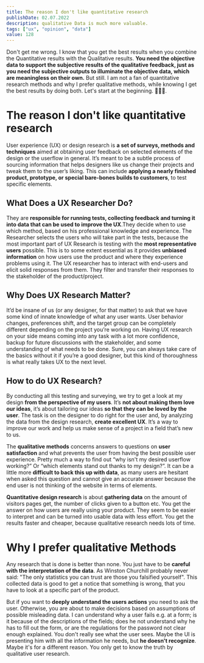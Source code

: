 ```yaml
---
title: The reason I don't like quantitative research
publishDate: 02.07.2022
description: qualitative Data is much more valuable.
tags: ["ux", "opinion", "data"]
value: 128
---
```


Don't get me wrong. I know that you get the best results when you combine the Quantitative results with the Qualitative results. **You need the objective data to support the subjective results of the qualitative feedback, just as you need the subjective outputs to illuminate the objective data, which are meaningless on their own.** But still. I am not a fan of quantitative research methods and why I prefer qualitative methods, while knowing I get the best results by doing both.
Let's start at the beginning. 🏃🏻‍♂️.

# The reason I don't like quantitative research
User experience (UX) or design research is **a set of surveys, methods and techniques** aimed at obtaining user feedback on selected elements of the design or the userflow in general. It’s meant to be a subtle process of sourcing information that helps designers like us change their projects and tweak them to the user’s liking. This can include **applying a nearly finished product, prototype, or special bare-bones builds to customers**, to test specific elements.


## What Does a UX Researcher Do?
They are **responsible for running tests, collecting feedback and turning it into data that can be used to improve the UX**.They decide when to use which method, based on his professional knowledge and experience. The Researcher selects the users who will take part in the tests, because the most important part of UX Research is testing with the **most representative users** possible. This is to some extent essential as it provides **unbiased information** on how users use the product and where they experience problems using it. The UX researcher has to interact with end-users and elicit solid responses from them. They filter and transfer their responses to the stakeholder of the product/project.

## Why Does UX Research Matter?
It’d be insane of us (or any designer, for that matter) to ask that we have some kind of innate knowledge of what any user wants. User behavior changes, preferences shift, and the target group can be completely different depending on the project you’re working on. Having UX research on your side means coming into any task with a lot more confidence, backup for future discussions with the stakeholder, and some understanding of what needs to be done. Sure, you can always take care of the basics without it if you’re a good designer, but this kind of thoroughness is what really takes UX to the next level.

## How to do UX Research?
By conducting all this testing and surveying, we try to get a look at my design **from the perspective of my users**. It’s **not about making them love our ideas**, it’s about tailoring our ideas **so that they can be loved by the user**. The task is on the designer to do right for the user and, by analyzing the data from the design research, **create excellent UX**. It’s a way to improve our work and help us make sense of a project in a field that’s new to us.  

The **qualitative methods** concerns answers to questions on **user satisfaction** and what prevents the user from having the best possible user experience. Pretty much a way to find out “why isn't my desired userflow working?” Or “which elements stand out thanks to my design?”. It can be a little more **difficult to back this up with data**, as many users are hesitant when asked this question and cannot give an accurate answer because the end user is not thinking of the website in terms of elements.

**Quantitative design research** is about **gathering data** on the amount of visitors pages get, the number of clicks given to a button etc. You get the answer on how users are really using your product. They seem to be easier to interpret and can be turned into usable data with less effort. You get the results faster and cheaper, because qualitative research needs lots of time.

# Why I prefer qualitative Methods
Any research that is done is better than none. You just have to be **careful with the interpretation of the data**. As Winston Churchill probably never said: "The only statistics you can trust are those you falsified yourself". This collected data is good to get a notice that something is wrong, that you have to look at a specific part of the product.

But if you want to **deeply understand the users actions** you need to ask the user. Otherwise, you are about to make decisions based on assumptions of possible misleading data. I can understand why a user fails e.g. at a form; is it because of the descriptions of the fields; does he not understand why he has to fill out the form, or are the regulations for the password not clear enough explained. You don't really see what the user sees. Maybe the UI is presenting him with all the information he needs, but **he doesn't recognize**. Maybe it's for a different reason. You only get to know the truth by qualitative user research.
